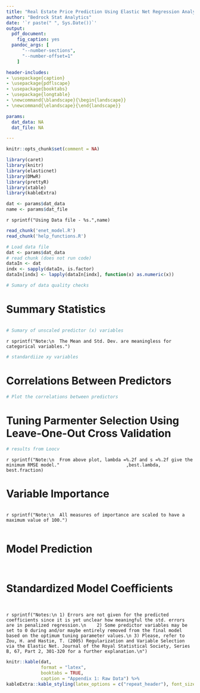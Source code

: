 ```yaml
---
title: "Real Estate Price Prediction Using Elastic Net Regression Analysis"
author: "Bedrock Stat Analytics"
date: '`r paste(" ", Sys.Date())`'
output: 
  pdf_document:
    fig_caption: yes
  pandoc_args: [
      "--number-sections",
      "--number-offset=1"
    ]

header-includes:
- \usepackage{caption}
- \usepackage{pdflscape}
- \usepackage{booktabs}
- \usepackage{longtable}
- \newcommand{\blandscape}{\begin{landscape}}
- \newcommand{\elandscape}{\end{landscape}}

params:
  dat_data: NA
  dat_file: NA

---
```

<style type="text/css">

h1.title {
  font-size: 24px;
  font-weight: normal;
}
h3 {
  font-weight:normal;
}
.reveal section img { 
  background:none; 
  border:none; 
  box-shadow:none; 
  }
</style>

```r
knitr::opts_chunk$set(comment = NA)
```

```r
library(caret)
library(knitr)
library(elasticnet)
library(DMwR)
library(prettyR)
library(xtable)
library(kableExtra)
```

```r
dat <- params$dat_data
name <- params$dat_file
``` 
`r sprintf("Using Data file - %s.",name) `

```r
read_chunk('enet_model.R')
read_chunk('help_functions.R')
```

```r
# Load data file
dat <- params$dat_data
# read chunk (does not run code)
dataIn <- dat
indx <- sapply(dataIn, is.factor)
dataIn[indx] <- lapply(dataIn[indx], function(x) as.numeric(x))
```


```r
# Sumary of data quality checks 
```


# Summary Statistics
```r
```
```r
# Sumary of unscaled predictor (x) variables  
```
`r sprintf("Note:\n 
The Mean and Std. Dev. are meaningless for categorical variables.") `

```r
# standardiize xy variables
```

# Correlations Between Predictors
```r
# Plot the correlations between predictors
```

# Tuning Parmenter Selection Using Leave-One-Out Cross Validation
```r
# results from Loocv
```
`r sprintf("Note:\n 
From above plot, lambda =%.2f and s =%.2f give the minimum RMSE model."
                        ,best.lambda, best.fraction) `


# Variable Importance
```r
```

`r sprintf("Note:\n 
All measures of importance are scaled to have a maximum value of 100.") `


```r
```

\newpage
# Model Prediction
```r
```
```r
```

\newpage
# Standardized Model Coefficients
```r
```
```r
```

`r sprintf("Notes:\n
1) Errors are not given for the predicted coefficients since it is yet unclear how meaningful the std. errors are in penalized regression.\n   
2) Some predictor variables may be set to 0 during and/or maybe entirely removed from the final model based on the optimum tuning parameter values.\n
3) Please, refer to Zou, H. and Hastie, T. (2005) Regularization and Variable Selection via the Elastic Net. Journal of the Royal Statistical Society, Series B, 67, Part 2, 301-320 for a further explanation.\n")`

\captionsetup[table]{labelformat=empty}

\blandscape 
```r
knitr::kable(dat, 
             format = "latex",
             booktabs = TRUE,
             caption = "Appendix 1: Raw Data") %>%
kableExtra::kable_styling(latex_options = c("repeat_header"), font_size = 7) 
``` 
\elandscape 
